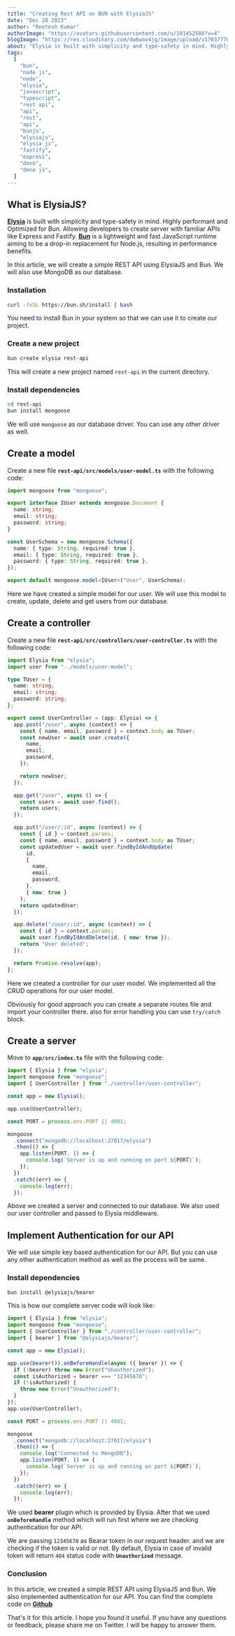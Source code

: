 ```yaml
---
title: "Creating Rest API on BUN with ElysiaJS"
date: "Dec 28 2023"
author: "Reetesh Kumar"
authorImage: "https://avatars.githubusercontent.com/u/101452588?v=4"
blogImage: "https://res.cloudinary.com/dw6wav4jg/image/upload/v1703777093/elysia_zhobpo.png"
about: "Elysia is built with simplicity and type-safety in mind. Highly performant and Optimized for Bun. Being WinterCG compliant, Elysia can run in your browser directly."
tags:
  [
    "bun",
    "node js",
    "node",
    "elysia",
    "javascript",
    "typescript",
    "rest api",
    "api",
    "rest",
    "api",
    "bunjs",
    "elysiajs",
    "elysia js",
    "fastify",
    "express",
    "deno",
    "deno js",
  ]
---
```


## What is ElysiaJS?

**[Elysia](https://elysiajs.com/)** is built with simplicity and type-safety in mind. Highly performant and Optimized for Bun. Allowing developers to create server with familiar APIs like Express and Fastify. **[Bun](https://bun.sh/)** is a lightweight and fast JavaScript runtime aiming to be a drop-in replacement for Node.js, resulting in performance benefits.

In this article, we will create a simple REST API using ElysiaJS and Bun. We will also use MongoDB as our database.

### Installation

```bash
curl -fsSL https://bun.sh/install | bash
```

You need to install Bun in your system so that we can use it to create our project.

### Create a new project

```bash
bun create elysia rest-api
```

This will create a new project named `rest-api` in the current directory.

### Install dependencies

```bash
cd rest-api
bun install mongoose
```

We will use `mongoose` as our database driver. You can use any other driver as well.

## Create a model

Create a new file **`rest-api/src/models/user-model.ts`** with the following code:

```typescript
import mongoose from "mongoose";

export interface IUser extends mongoose.Document {
  name: string;
  email: string;
  password: string;
}

const UserSchema = new mongoose.Schema({
  name: { type: String, required: true },
  email: { type: String, required: true },
  password: { type: String, required: true },
});

export default mongoose.model<IUser>("User", UserSchema);
```

Here we have created a simple model for our user. We will use this model to create, update, delete and get users from our database.

## Create a controller

Create a new file **`rest-api/src/controllers/user-controller.ts`** with the following code:

```typescript
import Elysia from "elysia";
import user from "../models/user-model";

type TUser = {
  name: string;
  email: string;
  password: string;
};

export const UserController = (app: Elysia) => {
  app.post("/user", async (context) => {
    const { name, email, password } = context.body as TUser;
    const newUser = await user.create({
      name,
      email,
      password,
    });

    return newUser;
  });

  app.get("/user", async () => {
    const users = await user.find();
    return users;
  });

  app.put("/user/:id", async (context) => {
    const { id } = context.params;
    const { name, email, password } = context.body as TUser;
    const updatedUser = await user.findByIdAndUpdate(
      id,
      {
        name,
        email,
        password,
      },
      { new: true }
    );
    return updatedUser;
  });

  app.delete("/user/:id", async (context) => {
    const { id } = context.params;
    await user.findByIdAndDelete(id, { new: true });
    return "User deleted";
  });

  return Promise.resolve(app);
};
```

Here we created a controller for our user model. We implemented all the CRUD operations for our user model.

Obviously for good approach you can create a separate routes file and import your controller there. also for error handling you can use `try/catch` block.

## Create a server

Move to **`app/src/index.ts`** file with the following code:

```typescript
import { Elysia } from "elysia";
import mongoose from "mongoose";
import { UserController } from "./controller/user-controller";

const app = new Elysia();

app.use(UserController);

const PORT = process.env.PORT || 4001;

mongoose
  .connect("mongodb://localhost:27017/elysia")
  .then(() => {
    app.listen(PORT, () => {
      console.log(`Server is up and running on port ${PORT}`);
    });
  })
  .catch((err) => {
    console.log(err);
  });
```

Above we created a server and connected to our database. We also used our user controller and passed to Elysia middleware.

## Implement Authentication for our API

We will use simple key based authentication for our API. But you can use any other authentication method as well as the process will be same.

### Install dependencies

```bash
bun install @elysiajs/bearer
```

This is how our complete server code will look like:

```typescript
import { Elysia } from "elysia";
import mongoose from "mongoose";
import { UserController } from "./controller/user-controller";
import { bearer } from "@elysiajs/bearer";

const app = new Elysia();

app.use(bearer()).onBeforeHandle(async ({ bearer }) => {
  if (!bearer) throw new Error("Unauthorized");
  const isAuthorized = bearer === "12345678";
  if (!isAuthorized) {
    throw new Error("Unauthorized");
  }
});
app.use(UserController);

const PORT = process.env.PORT || 4001;

mongoose
  .connect("mongodb://localhost:27017/elysia")
  .then(() => {
    console.log("Connected to MongoDB");
    app.listen(PORT, () => {
      console.log(`Server is up and running on port ${PORT}`);
    });
  })
  .catch((err) => {
    console.log(err);
  });
```

We used **bearer** plugin which is provided by Elysia. After that we used **`onBeforeHandle`** method which will run first where we are checking authentication for our API.

We are passing `12345678` as Bearar token in our request header. and we are checking if the token is valid or not. By default, Elysia in case of invalid token will return `404` status code with **`Unauthorized`** message.

### Conclusion

In this article, we created a simple REST API using ElysiaJS and Bun. We also implemented authentication for our API. You can find the complete code on **[Github](https://github.com/Virous77/elysia-bun)**

That's it for this article. I hope you found it useful. If you have any questions or feedback, please share me on Twitter. I will be happy to answer them.
